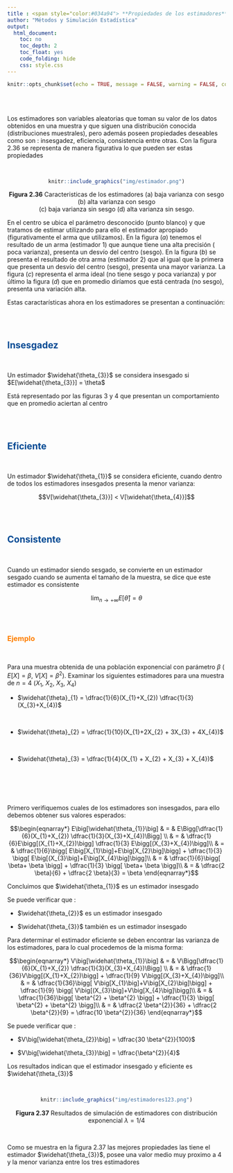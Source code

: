 ```yaml
---
title : <span style="color:#034a94"> **Propiedades de los estimadores**</span>
author: "Métodos y Simulación Estadística"
output:
  html_document:
    toc: no
    toc_depth: 2
    toc_float: yes
    code_folding: hide
    css: style.css
---
```


```r
knitr::opts_chunk$set(echo = TRUE, message = FALSE, warning = FALSE, comment = NA)
```

<br/><br/>

Los estimadores son variables aleatorias que toman su valor de los datos obtenidos en una muestra y que siguen una distribución conocida (distribuciones muestrales), pero además poseen propiedades deseables como son : insesgadez, eficiencia, consistencia entre otras. Con la figura 2.36 se representa de manera figurativa lo que pueden ser estas propiedades 

<br/>

<center>

```r
knitr::include_graphics("img/estimador.png")
```
**Figura 2.36** Caracteristicas de los estimadores (a) baja varianza con sesgo   (b) alta varianza con sesgo  <br/> (c) baja varianza sin sesgo (d) alta varianza sin sesgo.
</center>

En el centro se ubica el parámetro desconocido (punto blanco) y que tratamos de estimar utilizando para ello el estimador apropiado (figurativamente el arma que utilizamos).  En la figura ($a$) tenemos el resultado de un arma (estimador 1) que aunque tiene una alta precisión  ( poca varianza), presenta un desvío del centro  (sesgo). En la figura ($b$) se presenta el resultado de otra arma (estimador 2) que al igual que la primera que presenta un desvío del centro (sesgo), presenta una mayor varianza. La figura ($c$) representa el arma ideal (no tiene sesgo y poca varianza) y por último la figura ($d$)  que en promedio diríamos que está centrada (no sesgo), presenta una variación alta.

Estas caractarísticas ahora en los estimadores se presentan a continuación:

<br/><br/>

<div class="content-box-blue">
## <span style="color:#034a94">**Insesgadez**</span>

<br/>

Un estimador $\widehat{\theta_{3}}$ se considera insesgado si $E[\widehat{\theta_{3}}] = \theta$

Está representado por las figuras 3 y 4 que presentan un comportamiento que en promedio aciertan al centro
</div>

<br/><br/>

<div class="content-box-blue">
## <span style="color:#034a94">**Eficiente**</span>

<br/>

Un estimador  $\widehat{\theta_{1}}$ se considera eficiente, cuando dentro de todos los estimadores insesgados presenta la menor varianza:

$$V[\widehat{\theta_{3}}] < V[\widehat{\theta_{4}}]$$

</div>
<br/><br/>

<div class="content-box-blue">
## <span style="color:#034a94">**Consistente**</span>

<br/>

Cuando un estimador siendo sesgado, se convierte en un estimador sesgado cuando se aumenta el tamaño de la muestra, se dice que este estimador es consistente


$$\lim_{n \to{+}\infty} E[\widehat{\theta}] = \theta$$

</div>
<br/><br/>


### <span style="color:#FF7F00"> **Ejemplo**</span>

<br/>

Para una muestra obtenida de una población exponencial con parámetro $\beta$ ( $E[X]=\beta$, $V[X]=\beta^{2}$). Examinar los siguientes estimadores para una muestra de $n=4$ ($X_{1}$, $X_{2}$, $X_{3}$, $X_{4}$)

+ $\widehat{\theta}_{1} = \dfrac{1}{6}(X_{1}+X_{2}) \dfrac{1}{3}(X_{3}+X_{4})$

<br/>

+ $\widehat{\theta}_{2} = \dfrac{1}{10}(X_{1}+2X_{2} + 3X_{3} + 4X_{4})$

<br/>

+ $\widehat{\theta}_{3} = \dfrac{1}{4}(X_{1} + X_{2} + X_{3} + X_{4})$


<!-- Como se puede verificar  $\widehat{\theta}_{3}$ es el mejor estimador de los tres, siendo insesgado y eficiente -->

<br/><br/><br/><br/>


Primero verifiquemos cuales de los estimadores son insesgados, para ello debemos obtener sus valores esperados:


$$\begin{eqnarray*}
	E\big[\widehat{\theta_{1}}\big] & = & E\Bigg[\dfrac{1}{6}(X_{1}+X_{2}) \dfrac{1}{3}(X_{3}+X_{4})\Bigg] \\
	& = & \dfrac{1}{6}E\bigg[(X_{1}+X_{2})\bigg] \dfrac{1}{3} E\bigg[(X_{3}+X_{4})\bigg]\\
	& = &  \dfrac{1}{6}\bigg[ E\big[X_{1}\big]+E\big[X_{2}\big]\bigg] + \dfrac{1}{3} \bigg[ E\big[(X_{3}\big]+E\big[X_{4}\big]\bigg]\\
	& = & \dfrac{1}{6}\bigg[ \beta+ \beta  \bigg] + \dfrac{1}{3} \bigg[ \beta+ \beta \bigg]\\
	& = & \dfrac{2 \beta}{6} + \dfrac{2 \beta}{3}  = \beta
\end{eqnarray*}$$

Concluimos que $\widehat{\theta_{1}}$ es un estimador insesgado


Se puede verificar que :  

* $\widehat{\theta_{2}}$ es un estimador insesgado

* $\widehat{\theta_{3}}$ también es un estimador insesgado


Para determinar el estimador eficiente se deben encontrar las varianza de los estimadores, para lo cual procedemos de la misma forma:


$$\begin{eqnarray*}
	V\big[\widehat{\theta_{1}}\big] & = & V\Bigg[\dfrac{1}{6}(X_{1}+X_{2}) \dfrac{1}{3}(X_{3}+X_{4})\Bigg] \\
	& = & \dfrac{1}{36}V\bigg[(X_{1}+X_{2})\bigg] + \dfrac{1}{9} V\bigg[(X_{3}+X_{4})\bigg]\\
	& = &  \dfrac{1}{36}\bigg[ V\big[X_{1}\big]+V\big[X_{2}\big]\bigg] + \dfrac{1}{9} \bigg[ V\big[(X_{3}\big]+V\big[X_{4}\big]\bigg]\\
	& = & \dfrac{1}{36}\bigg[ \beta^{2} + \beta^{2}  \bigg] + \dfrac{1}{3} \bigg[ \beta^{2} + \beta^{2} \bigg]\\
	& = & \dfrac{2 \beta^{2}}{36} + \dfrac{2 \beta^{2}}{9}  = \dfrac{10 \beta^{2}}{36}
\end{eqnarray*}$$


Se puede verificar que :  

* $V\big[\widehat{\theta_{2}}\big] =  \dfrac{30 \beta^{2}}{100}$

* $V\big[\widehat{\theta_{3}}\big] =  \dfrac{\beta^{2}}{4}$

Los resultados indican que el estimador insesgado y eficiente es $\widehat{\theta_{3}}$

<br/>

<center>
```r
knitr::include_graphics("img/estimadores123.png")
```

<!-- ```{r} -->
<!-- n=50 -->
<!-- m=1000 -->
<!-- x=rexp(n*m,1/4) -->
<!-- m=matrix(x,nrow = m) -->

<!-- T1=1/6*(m[,1]+m[,2])+1/3*(m[,3]+m[,4]) -->
<!-- T2=1/10*(m[,1]+2*m[,2]+3*m[,3]+ 4*m[,4]) -->
<!-- T3=1/4*(m[,1]+m[,2]+m[,3]+m[,4]) -->
<!-- T123 = data.frame(T1,T2,T3)  -->
<!-- boxplot(T123)   -->
<!-- abline(h=4,col="red") -->
<!-- apply(T123,2,mean) -->


<!-- ``` -->

**Figura 2.37** Resultados de simulación de estimadores con distribución exponencial $\lambda = 1/4$
</center>

<br/>

Como se muestra en la figura 2.37 las mejores propiedades las tiene el estimador $\widehat{\theta_{3}}$, posee una valor medio muy proximo a 4 y la menor varianza entre los tres estimadores
